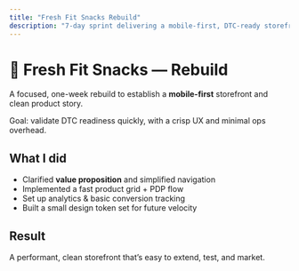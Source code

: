```yaml
---
title: "Fresh Fit Snacks Rebuild"
description: "7-day sprint delivering a mobile-first, DTC-ready storefront."
---
```



# 🛒 Fresh Fit Snacks — Rebuild

A focused, one-week rebuild to establish a **mobile-first** storefront and clean product story.

<Callout type="success">
Goal: validate DTC readiness quickly, with a crisp UX and minimal ops overhead.
</Callout>

## What I did
- Clarified **value proposition** and simplified navigation
- Implemented a fast product grid + PDP flow
- Set up analytics & basic conversion tracking
- Built a small design token set for future velocity

## Result
A performant, clean storefront that’s easy to extend, test, and market.
